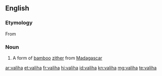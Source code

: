{{also|Valiha}}
==English==

===Etymology===
From {{etyl|mg|en}}

===Noun===
{{wikipedia}}
{{en-noun}}

# {{lb|en|musici}} A form of [[bamboo]] [[zither]] from [[Madagascar]]

[[ar:valiha]]
[[et:valiha]]
[[fr:valiha]]
[[hi:valiha]]
[[id:valiha]]
[[kn:valiha]]
[[mg:valiha]]
[[te:valiha]]